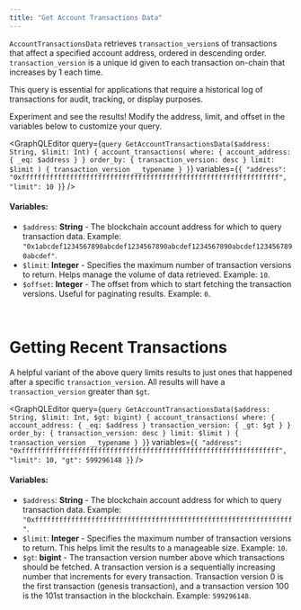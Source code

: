 ```yaml
---
title: "Get Account Transactions Data"
---
```




`AccountTransactionsData` retrieves `transaction_version`s of transactions that affect a specified account address, ordered in descending order. `transaction_version` is a unique id given to each transaction on-chain that increases by 1 each time.

This query is essential for applications that require a historical log of transactions for audit, tracking, or display purposes.

<Aside type="note">
  Experiment and see the results! Modify the address, limit, and offset in the variables below to customize your query.
</Aside>

<GraphQLEditor
  query={`query GetAccountTransactionsData($address: String, $limit: Int) {
  account_transactions(
    where: { account_address: { _eq: $address } }
    order_by: { transaction_version: desc }
    limit: $limit
  ) {
    transaction_version
    __typename
  }
}`}
  variables={`{
  "address": "0xffffffffffffffffffffffffffffffffffffffffffffffffffffffffffffffff",
  "limit": 10
}`}
/>

#### Variables:

- `$address`: **String** - The blockchain account address for which to query transaction data. Example: `"0x1abcdef1234567890abcdef1234567890abcdef1234567890abcdef1234567890abcdef"`.
- `$limit`: **Integer** - Specifies the maximum number of transaction versions to return. Helps manage the volume of data retrieved. Example: `10`.
- `$offset`: **Integer** - The offset from which to start fetching the transaction versions. Useful for paginating results. Example: `0`.

<br />

# Getting Recent Transactions

A helpful variant of the above query limits results to just ones that happened after a specific `transaction_version`. All results will have a `transaction_version` greater than `$gt`.

<GraphQLEditor
  query={`query GetAccountTransactionsData($address: String, $limit: Int, $gt: bigint) {
  account_transactions(
    where: {
      account_address: { _eq: $address }
      transaction_version: { _gt: $gt }
    }
    order_by: { transaction_version: desc }
    limit: $limit
  ) {
    transaction_version
    __typename
  }
}`}
  variables={`{
  "address": "0xffffffffffffffffffffffffffffffffffffffffffffffffffffffffffffffff",
  "limit": 10,
  "gt": 599296148
}`}
/>

#### Variables:

- `$address`: **String** - The blockchain account address for which to query transaction data. Example: `"0xffffffffffffffffffffffffffffffffffffffffffffffffffffffffffffffff"`.
- `$limit`: **Integer** - Specifies the maximum number of transaction versions to return. This helps limit the results to a manageable size. Example: `10`.
- `$gt`: **bigint** - The transaction version number above which transactions should be fetched. A transaction version is a sequentially increasing number that increments for every transaction.
  Transaction version 0 is the first transaction (genesis transaction), and a transaction version 100 is the 101st transaction in the blockchain.
  Example: `599296148`.
